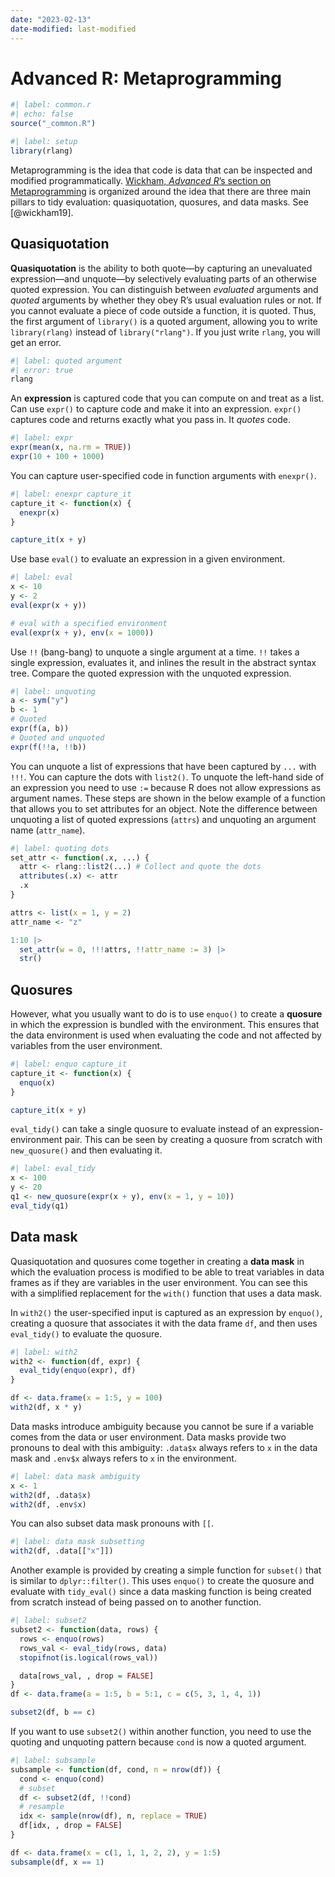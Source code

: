 ```yaml
---
date: "2023-02-13"
date-modified: last-modified
---
```


# Advanced R: Metaprogramming {#sec-metaprogramming}

```r
#| label: common.r
#| echo: false
source("_common.R")
```

```r
#| label: setup
library(rlang)
```

Metaprogramming is the idea that code is data that can be inspected and modified programmatically. [Wickham, *Advanced R*'s section on Metaprogramming](https://adv-r.hadley.nz/metaprogramming.html) is organized around the idea that there are three main pillars to tidy evaluation: quasiquotation, quosures, and data masks. See [@wickham19].

## Quasiquotation {#sec-quasiquotation}

**Quasiquotation** is the ability to both quote---by capturing an unevaluated expression---and unquote---by selectively evaluating parts of an otherwise quoted expression. You can distinguish between *evaluated* arguments and *quoted* arguments by whether they obey R's usual evaluation rules or not. If you cannot evaluate a piece of code outside a function, it is quoted. Thus, the first argument of `library()` is a quoted argument, allowing you to write `library(rlang)` instead of `library("rlang")`. If you just write `rlang`, you will get an error.

```r
#| label: quoted argument
#| error: true
rlang
```

An **expression** is captured code that you can compute on and treat as a list. Can use `expr()` to capture code and make it into an expression. `expr()` captures code and returns exactly what you pass in. It *quotes* code.

```r
#| label: expr
expr(mean(x, na.rm = TRUE))
expr(10 + 100 + 1000)
```

You can capture user-specified code in function arguments with `enexpr()`.

```r
#| label: enexpr capture_it
capture_it <- function(x) {
  enexpr(x)
}

capture_it(x + y)
```

Use base `eval()` to evaluate an expression in a given environment.

```r
#| label: eval
x <- 10
y <- 2
eval(expr(x + y))

# eval with a specified environment
eval(expr(x + y), env(x = 1000))
```

Use `!!` (bang-bang) to unquote a single argument at a time. `!!` takes a single expression, evaluates it, and inlines the result in the abstract syntax tree. Compare the quoted expression with the unquoted expression.

```r
#| label: unquoting
a <- sym("y")
b <- 1
# Quoted
expr(f(a, b))
# Quoted and unquoted
expr(f(!!a, !!b))

```

You can unquote a list of expressions that have been captured by `...` with `!!!`. You can capture the dots with `list2()`. To unquote the left-hand side of an expression you need to use `:=` because R does not allow expressions as argument names. These steps are shown in the below example of a function that allows you to set attributes for an object. Note the difference between unquoting a list of quoted expressions (`attrs`) and unquoting an argument name (`attr_name`).

```r
#| label: quoting dots
set_attr <- function(.x, ...) {
  attr <- rlang::list2(...) # Collect and quote the dots
  attributes(.x) <- attr
  .x
}

attrs <- list(x = 1, y = 2)
attr_name <- "z"

1:10 |> 
  set_attr(w = 0, !!!attrs, !!attr_name := 3) |>  
  str()
```

## Quosures {#sec-quosures}

However, what you usually want to do is to use `enquo()` to create a **quosure** in which the expression is bundled with the environment. This ensures that the data environment is used when evaluating the code and not affected by variables from the user environment.

```r
#| label: enquo capture_it
capture_it <- function(x) {
  enquo(x)
}

capture_it(x + y)
```

`eval_tidy()` can take a single quosure to evaluate instead of an expression-environment pair. This can be seen by creating a quosure from scratch with `new_quosure()` and then evaluating it.

```r
#| label: eval_tidy
x <- 100
y <- 20
q1 <- new_quosure(expr(x + y), env(x = 1, y = 10))
eval_tidy(q1)
```

## Data mask {#sec-data-mask}

Quasiquotation and quosures come together in creating a **data mask** in which the evaluation process is modified to be able to treat variables in data frames as if they are variables in the user environment. You can see this with a simplified replacement for the `with()` function that uses a data mask.

In `with2()` the user-specified input is captured as an expression by `enquo()`, creating a quosure that associates it with the data frame `df`, and then uses `eval_tidy()` to evaluate the quosure.

```r
#| label: with2
with2 <- function(df, expr) {
  eval_tidy(enquo(expr), df)
}

df <- data.frame(x = 1:5, y = 100)
with2(df, x * y)
```

Data masks introduce ambiguity because you cannot be sure if a variable comes from the data or user environment. Data masks provide two pronouns to deal with this ambiguity: `.data$x` always refers to `x` in the data mask and `.env$x` always refers to `x` in the environment.

```r
#| label: data mask ambiguity
x <- 1
with2(df, .data$x)
with2(df, .env$x)
```

You can also subset data mask pronouns with `[[`.

```r
#| label: data mask subsetting
with2(df, .data[["x"]])
```

Another example is provided by creating a simple function for `subset()` that is similar to `dplyr::filter()`. This uses `enquo()` to create the quosure and evaluate with `tidy_eval()` since a data masking function is being created from scratch instead of being passed on to another function.

```r
#| label: subset2
subset2 <- function(data, rows) {
  rows <- enquo(rows)
  rows_val <- eval_tidy(rows, data)
  stopifnot(is.logical(rows_val))

  data[rows_val, , drop = FALSE]
}
df <- data.frame(a = 1:5, b = 5:1, c = c(5, 3, 1, 4, 1))

subset2(df, b == c)
```

If you want to use `subset2()` within another function, you need to use the quoting and unquoting pattern because `cond` is now a quoted argument.

```r
#| label: subsample
subsample <- function(df, cond, n = nrow(df)) {
  cond <- enquo(cond)
  # subset
  df <- subset2(df, !!cond)
  # resample
  idx <- sample(nrow(df), n, replace = TRUE)
  df[idx, , drop = FALSE]
}

df <- data.frame(x = c(1, 1, 1, 2, 2), y = 1:5)
subsample(df, x == 1)
```
